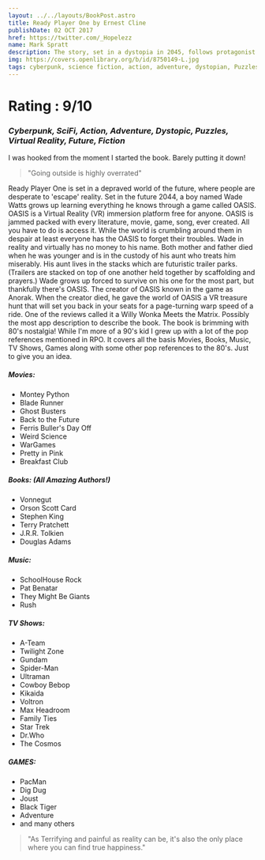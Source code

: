 ```yaml
---
layout: ../../layouts/BookPost.astro
title: Ready Player One by Ernest Cline
publishDate: 02 OCT 2017
href: https://twitter.com/_Hopelezz
name: Mark Spratt
description: The story, set in a dystopia in 2045, follows protagonist Wade Watts on his search for an Easter egg in a worldwide virtual reality game
img: https://covers.openlibrary.org/b/id/8750149-L.jpg
tags: cyberpunk, science fiction, action, adventure, dystopian, Puzzles, Virtual reality, Future, Fiction, science fiction, action & adventure, dystopic
---
```


# Rating : 9/10

### _Cyberpunk, SciFi, Action, Adventure, Dystopic, Puzzles, Virtual Reality, Future, Fiction_


I was hooked from the moment I started the book. Barely putting it down!

>"Going outside is highly overrated"

Ready Player One is set in a depraved world of the future, where people are desperate to 'escape' reality. Set in the future 2044, a boy named Wade Watts grows up learning everything he knows through a game called OASIS. OASIS is a Virtual Reality (VR) immersion platform free for anyone. OASIS is jammed packed with every literature, movie, game, song, ever created. All you have to do is access it. While the world is crumbling around them in despair at least everyone has the OASIS to forget their troubles. Wade in reality and virtually has no money to his name. Both mother and father died when he was younger and is in the custody of his aunt who treats him miserably. His aunt lives in the stacks which are futuristic trailer parks. (Trailers are stacked on top of one another held together by scaffolding and prayers.) Wade grows up forced to survive on his one for the most part, but thankfully there's OASIS. The creator of OASIS known in the game as Anorak. When the creator died, he gave the world of OASIS a VR treasure hunt that will set you back in your seats for a page-turning warp speed of a ride.
One of the reviews called it a Willy Wonka Meets the Matrix. Possibly the most app description to describe the book. The book is brimming with 80's nostalgia! While I'm more of a 90's kid I grew up with a lot of the pop references mentioned in RPO. It covers all the basis Movies, Books, Music, TV Shows, Games along with some other pop references to the 80's.
Just to give you an idea.

##### Movies: 

- Montey Python
- Blade Runner
- Ghost Busters
- Back to the Future
- Ferris Buller's Day Off
- Weird Science
- WarGames
- Pretty in Pink
- Breakfast Club

##### Books: (All Amazing Authors!)
- Vonnegut
- Orson Scott Card
- Stephen King
- Terry Pratchett
- J.R.R. Tolkien
- Douglas Adams

##### Music: 

- SchoolHouse Rock
- Pat Benatar
- They Might Be Giants
- Rush

##### TV Shows: 
- A-Team
- Twilight Zone
- Gundam
- Spider-Man
- Ultraman
- Cowboy Bebop
- Kikaida
- Voltron
- Max Headroom
- Family Ties
- Star Trek
- Dr.Who
- The Cosmos
##### GAMES:
- PacMan
- Dig Dug
- Joust
- Black Tiger
- Adventure
- and many others

>"As Terrifying and painful as reality can be, it's also the only place where you can find true happiness."